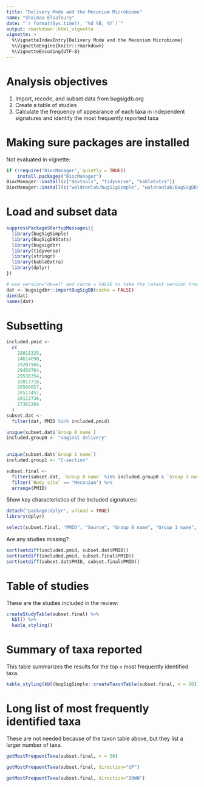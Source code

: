 ```yaml
---
title: "Delivery Mode and the Meconium Microbiome"
name: "Shaimaa Elsafoury"
date: "`r format(Sys.time(), '%d %B, %Y')`"
output: rmarkdown::html_vignette
vignette: >
  %\VignetteIndexEntry{Delivery Mode and the Meconium Microbiome}
  %\VignetteEngine{knitr::rmarkdown}
  %\VignetteEncoding{UTF-8}
---
```



# Analysis objectives

1. Import, recode, and subset data from bugsigdb.org    
2. Create a table of studies
3. Calculate the frequency of appearance of each taxa in independent signatures and identify the most frequently reported taxa

# Making sure packages are installed

Not evaluated in vignette:
```r
if (!require("BiocManager", quietly = TRUE))
    install.packages("BiocManager")
BiocManager::install(c("devtools", "tidyverse", "kableExtra"))
BiocManager::install(c("waldronlab/bugSigSimple", "waldronlab/BugSigDBStats", "waldronlab/bugsigdbr"))
```

# Load and subset data

```r
suppressPackageStartupMessages({
  library(bugSigSimple)
  library(BugSigDBStats)
  library(bugsigdbr)
  library(tidyverse)
  library(stringr)
  library(kableExtra)
  library(dplyr)
})
```

```r
# use version="devel" and cache = FALSE to take the latest version from bugsigdb.org
dat <- bugsigdbr::importBugSigDB(cache = FALSE) 
dim(dat)
names(dat)
```

# Subsetting

```r
included.pmid <-
  c(
    28018325,
    24614698,
    29207565,
    29459704,
    29538354,
    32012716,
    20566857,
    28512451,
    28112736,
    27362264
  )
subset.dat <-
  filter(dat, PMID %in% included.pmid) 
```

```r
unique(subset.dat$`Group 0 name`)
included.group0 <- "vaginal delivery"
    
```

```r
unique(subset.dat$`Group 1 name`)
included.group1 <- "C-section"
```


```r
subset.final <-
  filter(subset.dat, `Group 0 name` %in% included.group0 & `Group 1 name` %in% included.group1) %>%
  filter(`Body site` == "Meconium") %>%
  arrange(PMID)
```

Show key characteristics of the included signatures:

```r
detach("package:dplyr", unload = TRUE)
library(dplyr)
```

```r
select(subset.final, "PMID", "Source", "Group 0 name", "Group 1 name", "Abundance in Group 1")
```

Are any studies missing?

```r
sort(setdiff(included.pmid, subset.dat$PMID))
sort(setdiff(included.pmid, subset.final$PMID))
sort(setdiff(subset.dat$PMID, subset.final$PMID))
```

# Table of studies

These are the studies included in the review:

```r
createStudyTable(subset.final) %>% 
  kbl() %>% 
  kable_styling()
```

# Summary of taxa reported

This table summarizes the results for the top `n` most frequently identified taxa.

```r
kable_styling(kbl(bugSigSimple::createTaxonTable(subset.final, n = 20)))
```


# Long list of most frequently identified taxa

These are not needed because of the taxon table above, but they list a larger number of taxa.

```r
getMostFrequentTaxa(subset.final, n = 50)
```

```r
getMostFrequentTaxa(subset.final, direction="UP")
```

```r
getMostFrequentTaxa(subset.final, direction="DOWN")
```
